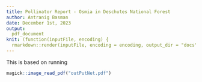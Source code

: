 ```yaml
---
title: Pollinator Report - Osmia in Deschutes National Forest
author: Antranig Basman
date: December 1st, 2023
output: 
  pdf_document
knit: (function(inputFile, encoding) {
  rmarkdown::render(inputFile, encoding = encoding, output_dir = "docs", output_options = list(copy_resources = TRUE)) })
---
```


This is based on running 
```r
magick::image_read_pdf("outPutNet.pdf")
```

